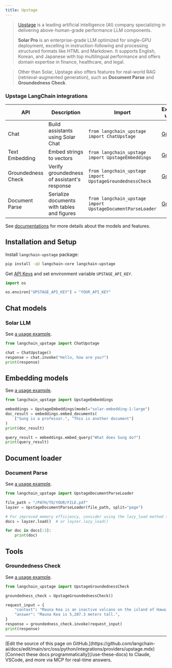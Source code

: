 ```yaml
---
title: Upstage
---
```


>[Upstage](https://upstage.ai) is a leading artificial intelligence (AI) company specializing in delivering above-human-grade performance LLM components.
>
>**Solar Pro** is an enterprise-grade LLM optimized for single-GPU deployment, excelling in instruction-following and processing structured formats like HTML and Markdown. It supports English, Korean, and Japanese with top multilingual performance and offers domain expertise in finance, healthcare, and legal.

>Other than Solar, Upstage also offers features for real-world RAG (retrieval-augmented generation), such as **Document Parse** and **Groundedness Check**.

### Upstage LangChain integrations

| API | Description | Import | Example usage |
| --- | --- | --- | --- |
| Chat | Build assistants using Solar Chat | `from langchain_upstage import ChatUpstage` | [Go](/oss/python/integrations/chat/upstage) |
| Text Embedding | Embed strings to vectors | `from langchain_upstage import UpstageEmbeddings` | [Go](/oss/python/integrations/text_embedding/upstage) |
| Groundedness Check | Verify groundedness of assistant's response | `from langchain_upstage import UpstageGroundednessCheck` | [Go](/oss/python/integrations/tools/upstage_groundedness_check) |
| Document Parse | Serialize documents with tables and figures | `from langchain_upstage import UpstageDocumentParseLoader` | [Go](/oss/python/integrations/document_loaders/upstage) |

See [documentations](https://console.upstage.ai/docs/getting-started/overview) for more details about the models and features.

## Installation and Setup

Install `langchain-upstage` package:

```bash
pip install -qU langchain-core langchain-upstage
```

Get [API Keys](https://console.upstage.ai) and set environment variable `UPSTAGE_API_KEY`.

```python
import os

os.environ["UPSTAGE_API_KEY"] = "YOUR_API_KEY"
```

## Chat models

### Solar LLM

See [a usage example](/oss/python/integrations/chat/upstage).

```python
from langchain_upstage import ChatUpstage

chat = ChatUpstage()
response = chat.invoke("Hello, how are you?")
print(response)
```

## Embedding models

See [a usage example](/oss/python/integrations/text_embedding/upstage).

```python
from langchain_upstage import UpstageEmbeddings

embeddings = UpstageEmbeddings(model="solar-embedding-1-large")
doc_result = embeddings.embed_documents(
    ["Sung is a professor.", "This is another document"]
)
print(doc_result)

query_result = embeddings.embed_query("What does Sung do?")
print(query_result)
```

## Document loader

### Document Parse

See [a usage example](/oss/python/integrations/document_loaders/upstage).

```python
from langchain_upstage import UpstageDocumentParseLoader

file_path = "/PATH/TO/YOUR/FILE.pdf"
layzer = UpstageDocumentParseLoader(file_path, split="page")

# For improved memory efficiency, consider using the lazy_load method to load documents page by page.
docs = layzer.load()  # or layzer.lazy_load()

for doc in docs[:3]:
    print(doc)
```

## Tools

### Groundedness Check

See [a usage example](/oss/python/integrations/tools/upstage_groundedness_check).

```python
from langchain_upstage import UpstageGroundednessCheck

groundedness_check = UpstageGroundednessCheck()

request_input = {
    "context": "Mauna Kea is an inactive volcano on the island of Hawaii. Its peak is 4,207.3 m above sea level, making it the highest point in Hawaii and second-highest peak of an island on Earth.",
    "answer": "Mauna Kea is 5,207.3 meters tall.",
}
response = groundedness_check.invoke(request_input)
print(response)
```

---

<Callout icon="pen-to-square" iconType="regular">
    [Edit the source of this page on GitHub.](https://github.com/langchain-ai/docs/edit/main/src/oss/python/integrations/providers/upstage.mdx)
</Callout>
<Tip icon="terminal" iconType="regular">
    [Connect these docs programmatically](/use-these-docs) to Claude, VSCode, and more via MCP for    real-time answers.
</Tip>
